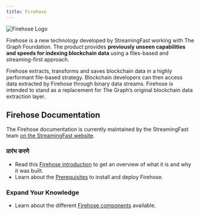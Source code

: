 ```yaml
---
title: Firehose
---
```


![Firehose Logo](/img/firehose-logo.png)

Firehose is a new technology developed by StreamingFast working with The Graph Foundation. The product provides **previously unseen capabilities and speeds for indexing blockchain data** using a files-based and streaming-first approach.

Firehose extracts, transforms and saves blockchain data in a highly performant file-based strategy. Blockchain developers can then access data extracted by Firehose through binary data streams. Firehose is intended to stand as a replacement for The Graph’s original blockchain data extraction layer.

## Firehose Documentation

The Firehose documentation is currently maintained by the StreamingFast team [on the StreamingFast website](https://firehose.streamingfast.io/).

### प्रारंभ करणे

- Read this [Firehose introduction](https://firehose.streamingfast.io/introduction/firehose-overview) to get an overview of what it is and why it was built.
- Learn about the [Prerequisites](https://firehose.streamingfast.io/introduction/prerequisites) to install and deploy Firehose.

### Expand Your Knowledge

- Learn about the different [Firehose components](https://firehose.streamingfast.io/architecture/components) available.
